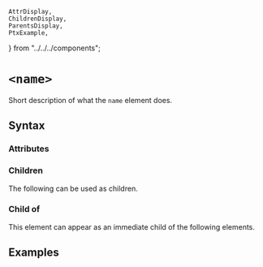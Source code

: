     AttrDisplay,
    ChildrenDisplay,
    ParentsDisplay,
    PtxExample,
} from "../../../components";

# `<name>`

Short description of what the `name` element does.

## Syntax

### Attributes

<AttrDisplay name="name" />

### Children

The following can be used as children.

<ChildrenDisplay name="name" />

### Child of

This element can appear as an immediate child of the following elements.

<ParentsDisplay name="name" />

## Examples

    